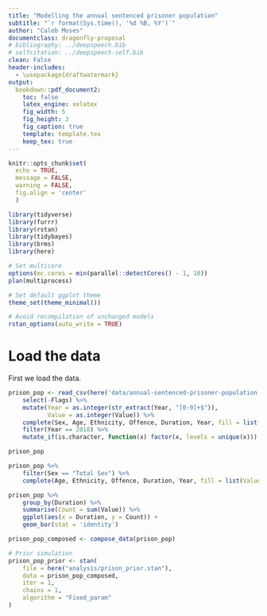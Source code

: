 ```yaml
---
title: "Modelling the annual sentenced prisoner population"
subtitle: "`r format(Sys.time(), '%d %B, %Y')`"
author: "Caleb Moses"
documentclass: dragonfly-proposal
# bibliography: ../deepspeech.bib
# selfcitation: ../deepspeech-self.bib
clean: False
header-includes:
  - \usepackage{draftwatermark}
output:
  bookdown::pdf_document2:
    toc: false
    latex_engine: xelatex
    fig_width: 5
    fig_height: 3
    fig_caption: true
    template: template.tex
    keep_tex: true
---
```


```r
knitr::opts_chunk$set(
  echo = TRUE,
  message = FALSE,
  warning = FALSE,
  fig.align = 'center'
  )
```

```r

library(tidyverse)
library(furrr)
library(rstan)
library(tidybayes)
library(brms)
library(here)

# Set multicore
options(mc.cores = min(parallel::detectCores() - 1, 10))
plan(multiprocess)

# Set default ggplot theme
theme_set(theme_minimal())

# Avoid recompilation of unchanged models
rstan_options(auto_write = TRUE)

```

# Load the data

First we load the data.

```r

prison_pop <- read_csv(here('data/annual-sentenced-prisoner-population.csv')) %>%
    select(-Flags) %>%
    mutate(Year = as.integer(str_extract(Year, "[0-9]+$")),
           Value = as.integer(Value)) %>%
    complete(Sex, Age, Ethnicity, Offence, Duration, Year, fill = list(Value = 0)) %>%
    filter(Year == 2018) %>%
    mutate_if(is.character, function(x) factor(x, levels = unique(x)))

prison_pop

prison_pop %>%
    filter(Sex == "Total Sex") %>%
    complete(Age, Ethnicity, Offence, Duration, Year, fill = list(Value = 0))

prison_pop %>%
    group_by(Duration) %>%
    summarise(Count = sum(Value)) %>%
    ggplot(aes(x = Duration, y = Count)) +
    geom_bar(stat = 'identity')

```

```r

prison_pop_composed <- compose_data(prison_pop)

# Prior simulation
prison_pop_prior <- stan(
    file = here("analysis/prison_prior.stan"),
    data = prison_pop_composed,
    iter = 1,
    chains = 1,
    algorithm = "Fixed_param"
)

```
